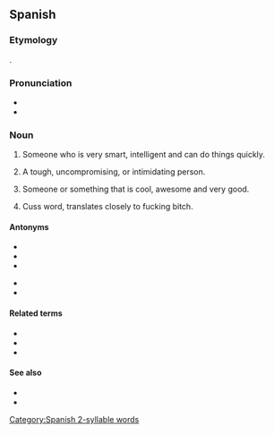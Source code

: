 ==Spanish==
{{wikipedia}}
===Etymology===
{{suffix|es|chingar|ón}}.

===Pronunciation===
* {{es-IPA}}
* {{rhymes|on|lang=es}}

===Noun===
{{es-noun|m|chingones|f=chingona}}

# {{lb|es|Mexico|colloquial}} Someone who is very smart, intelligent and can do things quickly.
# {{lb|es|Mexico|colloquial|vulgar}} A tough, uncompromising, or intimidating person.
# {{lb|es|Mexico|colloquial}} Someone or something that is cool, awesome and very good.
# {{rfv-sense|es}} {{lb|es|Mexico|colloquial}} Cuss word, translates closely to fucking bitch.
====Antonyms====
{{top2}}
* {{l|es|güey}}
* {{l|es|idiota}}
* {{l|es|menso}}
{{mid2}}
* {{l|es|pendejo}}
* {{l|es|tonto}}
{{bottom}}

====Related terms====
* {{l|es|chingar}}
* {{l|es|chingadera}}
* {{l|es|chingonería}}

====See also====
* {{l|es|chingue}}
* {{l|es|chinguear}}

[[Category:Spanish 2-syllable words]]